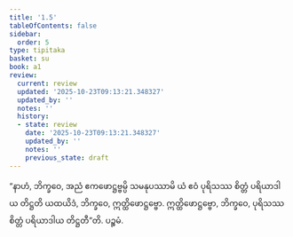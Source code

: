 ```yaml
---
title: '1.5'
tableOfContents: false
sidebar:
  order: 5
type: tipitaka
basket: su
book: a1
review:
  current: review
  updated: '2025-10-23T09:13:21.348327'
  updated_by: ''
  notes: ''
  history:
  - state: review
    date: '2025-10-23T09:13:21.348327'
    updated_by: ''
    notes: ''
    previous_state: draft
---
```



<ReviewStatus review={frontmatter.review} showDetails={true} />

<HypothesisAnnotation frontmatter={frontmatter} />

<DynamicBreadcrumb />

<Division number="5" book="a1" e="ch" v="15" p="2">

<Paragraph number="11" book="a1">
“နာဟံ, ဘိက္ခဝေ, အညံ ဧကဖောဋ္ဌဗ္ဗမ္ပိ သမနုပဿာမိ ယံ ဧဝံ ပုရိသဿ စိတ္တံ ပရိယာဒါယ တိဋ္ဌတိ ယထယိဒံ, ဘိက္ခဝေ, ဣတ္ထိဖောဋ္ဌဗ္ဗော. ဣတ္ထိဖောဋ္ဌဗ္ဗော, ဘိက္ခဝေ, ပုရိသဿ စိတ္တံ ပရိယာဒါယ တိဋ္ဌတီ”တိ.

</Paragraph>
</Division>

<Paragraph number="12" type="center" book="a1">
ပဉ္စမံ.
</Paragraph>